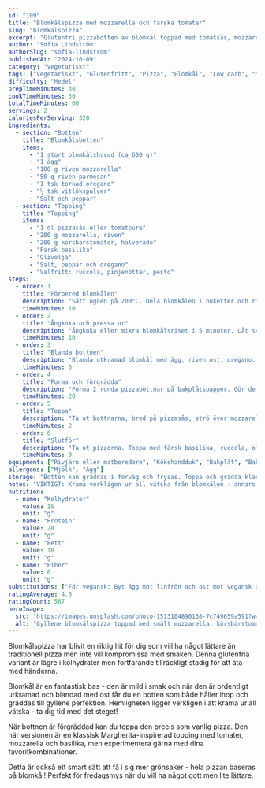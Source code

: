 ```yaml
---
id: "109"
title: "Blomkålspizza med mozzarella och färska tomater"
slug: "blomkalspizza"
excerpt: "Glutenfri pizzabotten av blomkål toppad med tomatsås, mozzarella och basilika. Lättare än vanlig pizza men lika god!"
author: "Sofia Lindström"
authorSlug: "sofia-lindstrom"
publishedAt: "2024-10-09"
category: "Vegetariskt"
tags: ["Vegetariskt", "Glutenfritt", "Pizza", "Blomkål", "Low carb", "Middag"]
difficulty: "Medel"
prepTimeMinutes: 30
cookTimeMinutes: 30
totalTimeMinutes: 60
servings: 2
caloriesPerServing: 320
ingredients:
  - section: "Botten"
    title: "Blomkålsbotten"
    items:
      - "1 stort blomkålshuvud (ca 600 g)"
      - "1 ägg"
      - "100 g riven mozzarella"
      - "50 g riven parmesan"
      - "1 tsk torkad oregano"
      - "½ tsk vitlökspulver"
      - "Salt och peppar"
  - section: "Topping"
    title: "Topping"
    items:
      - "1 dl pizzasås eller tomatpuré"
      - "200 g mozzarella, riven"
      - "200 g körsbärstomater, halverade"
      - "Färsk basilika"
      - "Olivolja"
      - "Salt, peppar och oregano"
      - "Valfritt: ruccola, pinjenötter, pesto"
steps:
  - order: 1
    title: "Förbered blomkålen"
    description: "Sätt ugnen på 200°C. Dela blomkålen i buketter och riv fint med rivjärn eller i matberedare till 'ris'."
    timeMinutes: 10
  - order: 2
    title: "Ångkoka och pressa ur"
    description: "Ångkoka eller mikra blomkålsriset i 5 minuter. Låt svalna, lägg i en ren kökshandduk och krama ur SÅ MYCKET vätska som möjligt. Detta är nyckeln!"
    timeMinutes: 10
  - order: 3
    title: "Blanda bottnen"
    description: "Blanda utkramad blomkål med ägg, riven ost, oregano, vitlökspulver, salt och peppar till en deg."
    timeMinutes: 5
  - order: 4
    title: "Forma och förgrädda"
    description: "Forma 2 runda pizzabottnar på bakplåtspapper. Gör dem ca 1 cm tjocka. Grädda i 20 minuter tills gyllene och fasta."
    timeMinutes: 20
  - order: 5
    title: "Toppa"
    description: "Ta ut bottnarna, bred på pizzasås, strö över mozzarella, lägg på tomater. Tillbaka i ugnen i 10 minuter."
    timeMinutes: 2
  - order: 6
    title: "Slutför"
    description: "Ta ut pizzorna. Toppa med färsk basilika, ruccola, olivolja och eventuellt pinjenötter eller pesto. Servera genast!"
    timeMinutes: 3
equipment: ["Rivjärn eller matberedare", "Kökshandduk", "Bakplåt", "Bakplåtspapper"]
allergens: ["Mjölk", "Ägg"]
storage: "Botten kan gräddas i förväg och frysas. Toppa och grädda klart från frusen."
notes: "VIKTIGT: Krama verkligen ur all vätska från blomkålen - annars blir bottnen blöt! Använd en stark kökshandduk och verkligen krama. Bottnen blir inte lika krispig som vanlig pizzadeg, men den håller perfekt för att äta med händerna."
nutrition:
  - name: "Kolhydrater"
    value: 15
    unit: "g"
  - name: "Protein"
    value: 28
    unit: "g"
  - name: "Fett"
    value: 18
    unit: "g"
  - name: "Fiber"
    value: 6
    unit: "g"
substitutions: ["För vegansk: Byt ägg mot linfrön och ost mot vegansk alternativ", "Toppa med vad du vill - fungerar som vanlig pizza"]
ratingAverage: 4.5
ratingCount: 567
heroImage:
  src: "https://images.unsplash.com/photo-1513104890138-7c749659a591?w=1200&q=80"
  alt: "Gyllene blomkålspizza toppad med smält mozzarella, körsbärstomater och färsk basilika"
---
```


Blomkålspizza har blivit en riktig hit för dig som vill ha något lättare än traditionell pizza men inte vill kompromissa med smaken. Denna glutenfria variant är lägre i kolhydrater men fortfarande tillräckligt stadig för att äta med händerna.

Blomkål är en fantastisk bas - den är mild i smak och när den är ordentligt urkramad och blandad med ost får du en botten som både håller ihop och gräddas till gyllene perfektion. Hemligheten ligger verkligen i att krama ur all vätska - ta dig tid med det steget!

När bottnen är förgräddad kan du toppa den precis som vanlig pizza. Den här versionen är en klassisk Margherita-inspirerad topping med tomater, mozzarella och basilika, men experimentera gärna med dina favoritkombinationer.

Detta är också ett smart sätt att få i sig mer grönsaker - hela pizzan baseras på blomkål! Perfekt för fredagsmys när du vill ha något gott men lite lättare.

